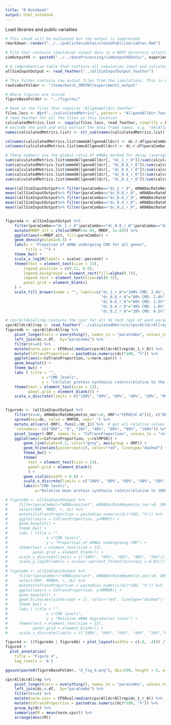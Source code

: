 ```yaml
---
title: "R Notebook"
output: html_notebook
---
```


Load libraries and public variables
```r
# This chunk will be evaluated but the output is suppressed
rmarkdown::render("../../publicVariables/createPublicVariables.Rmd")
```


```r
# File that contains simulation output data in a HDF5 directory structure specified in "/publicVariables/createPublicVariables.Rmd"
simOutputH5 <- paste0("../../dataProcessing/simOutputH5Data/", experimentID, "_output.h5")

# A comprehensive table that contains all simulation input and calculated output metrics
allSimInputOutput <- read_feather("../allSimInputOutput.feather")

# This folder contains raw output files from the simulations. This is needed for calculate_para_sp_mcpsr()
rawSimOutFolder <- "/team/batch_SMOTNT/experiment1_output"

# Where figures are stored
figureBaseFolder <- "../figures/"
```

```r
# Read in the files that conatins "AllgeneAlldcr.feather"
files.locs <- dir("../calculatedMetrics", pattern = "AllgeneAlldcr.feather", full.names = TRUE)
# read_feather for all the files in this location
calculatedMetrics.list <- sapply(files.locs, read_feather, simplify = FALSE)  
# exclude the path and only extract the data frame names, e.g. "mmcAllgeneAlldcr"
names(calculatedMetrics.list) <- str_sub(names(calculatedMetrics.list), nchar("../calculatedMetrics/")+1, -9)  

colnames(calculatedMetrics.list$mmmdAllgeneAlldcr) <- dc.r.df$paraCombo
colnames(calculatedMetrics.list$mmcAllgeneAlldcr) <- dc.r.df$paraCombo

# These numbers are the global ratio of mRNAs marked for decay (averaged by time and tech reps): global mRNAs marked for decay/total cellular mRNAs for each parameter combos
sum(calculatedMetrics.list$mmmdAllgeneAlldcr[, "dc_1_r_0"])/sum(calculatedMetrics.list$mmcAllgeneAlldcr[, "dc_1_r_0"])       #0.02440254
sum(calculatedMetrics.list$mmmdAllgeneAlldcr[, "dc_0.8_r_0"])/sum(calculatedMetrics.list$mmcAllgeneAlldcr[, "dc_0.8_r_0"])   #0.01972776
sum(calculatedMetrics.list$mmmdAllgeneAlldcr[, "dc_0.6_r_0"])/sum(calculatedMetrics.list$mmcAllgeneAlldcr[, "dc_0.6_r_0"])   #0.01498103
sum(calculatedMetrics.list$mmmdAllgeneAlldcr[, "dc_0.4_r_0"])/sum(calculatedMetrics.list$mmcAllgeneAlldcr[, "dc_0.4_r_0"])   #0.01010858
sum(calculatedMetrics.list$mmmdAllgeneAlldcr[, "dc_0.2_r_0"])/sum(calculatedMetrics.list$mmcAllgeneAlldcr[, "dc_0.2_r_0"])   #0.005121193

mean((allSimInputOutput%>% filter(paraCombo=="dc_1_r_0", mRNADecRateNeymotin_sec!=0, ORF!="YER053C-A"))$MMDP)     #0.04619035
mean((allSimInputOutput%>% filter(paraCombo=="dc_0.8_r_0", mRNADecRateNeymotin_sec!=0, ORF!="YER053C-A"))$MMDP)   #0.0374734
mean((allSimInputOutput%>% filter(paraCombo=="dc_0.6_r_0", mRNADecRateNeymotin_sec!=0, ORF!="YER053C-A"))$MMDP)   #0.02853558
mean((allSimInputOutput%>% filter(paraCombo=="dc_0.4_r_0", mRNADecRateNeymotin_sec!=0, ORF!="YER053C-A"))$MMDP)   #0.01931238
mean((allSimInputOutput%>% filter(paraCombo=="dc_0.2_r_0", mRNADecRateNeymotin_sec!=0, ORF!="YER053C-A"))$MMDP)   #0.009807305


figure4a <- allSimInputOutput %>%
    filter(paraCombo=="dc_1_r_0"|paraCombo=="dc_0.8_r_0"|paraCombo=="dc_0.6_r_0"|paraCombo=="dc_0.4_r_0"|paraCombo=="dc_0.2_r_0", mRNADecRateNeymotin_sec!=0, ORF!="YER053C-A") %>% 
    mutate(MMDP_alt = ifelse(MMDP>1e-03, MMDP, 1e-03)) %>%
    ggplot(aes(x=MMDP_alt, fill=paraCombo)) +   
    geom_density(alpha=0.5) +
    labs(x = "Propotion of mRNA undergoing CMD for all genes", 
         title = "") +
    theme_bw() +
    scale_x_log10(labels = scales::percent) +
    theme(text = element_text(size = 13), 
        legend.position = c(0.12, 0.8), 
        legend.background = element_rect(fill=alpha(0.7)),
        legend.text = element_text(size=rel(0.7)),
        panel.grid = element_blank()
    ) +
    scale_fill_brewer(name = "", labels=c("dc_1_r_0"="100% CMD: 2.4%",
                                          "dc_0.8_r_0"="80% CMD: 2.0%",
                                          "dc_0.6_r_0"="60% CMD: 1.5%",
                                          "dc_0.4_r_0"="40% CMD: 1.0%",
                                          "dc_0.2_r_0"="20% CMD: 0.5%")) 

# cpsrAlldecAllrep contains the cpsr for all 50 tech reps of each paraCombo, it was not joined in allSimInputOutput
cpsrAlldcrAllrep <- read_feather("../calculatedMetrics/cpsrAlldcrAllrep.feather")
figure4b <- cpsrAlldcrAllrep %>%  
    pivot_longer(cols = everything(), names_to = "paraCombo", values_to = "CPSRval") %>%
    left_join(dc.r.df,  by="paraCombo") %>%
    filter(r==0) %>%
    mutate(norm.cpsr = CPSRval/median(cpsrAlldcrAllrep$dc_1_r_0)) %>%   # normalizing all cells against the median cpsr value of dc_1_r_0
    mutate(CoTransProportion = paste0(as.numeric(dc)*100, "%")) %>%
    ggplot(aes(x=CoTransProportion, y=norm.cpsr)) +
    geom_boxplot() +
    theme_bw() +
    labs ( title = "",
                x ="CMD levels",
                y = "Cellular protein synthesis rate\n(relative to the meadian of 100% CMD)") +
    theme(text = element_text(size = 13),
          panel.grid = element_blank()) +
    scale_x_discrete(limits = c("100%", "80%", "60%", "40%", "20%", "0%"))


figure4c <- (allSimInputOutput %>%
    filter(r==0, mRNADecRateNeymotin_sec!=0, ORF!="YER053C-A"))[, c("ORF", "RMPSR", "dc")] %>%
    spread(key=dc, value = RMPSR, sep="_") %>%
    mutate_at(vars(-ORF), funs(./dc_1)) %>%  # get all relative values to r_0
    `colnames<-`(c("ORF", "0", "20%", "40%", "60%", "80%", "100%")) %>%
    pivot_longer(-ORF, names_to = "CoTransProportion", values_to = "relMPSR") %>%
    ggplot(aes(x=CoTransProportion, y=relMPSR)) +
        geom_line(alpha=0.2, color="grey", aes(group = ORF)) +
        geom_hline(aes(yintercept=1), color="red", linetype="dashed") +
        theme_bw() +
        theme(
          text = element_text(size = 13),
          panel.grid = element_blank()
          ) +
        geom_violin(width = 0.8) +
        scale_x_discrete(limits = c("100%", "80%", "60%", "40%", "20%", "0")) +
        labs(x="CMD levels",
             y="Relative mean protein synthesis rate\n(relative to 100%)")

# figure4d <- allSimInputOutput %>%  
#     filter(paraCombo!="mRNAconstant", mRNADecRateNeymotin_sec!=0, ORF!="YER053C-A", MMDP>1e-05, dc!=0) %>% 
#     select(ORF, MMDP, r, dc) %>%
#     mutate(CoTransProportion = paste0(as.numeric(dc)*100, "%")) %>%
#     ggplot(aes(x = CoTransProportion, y=MMDP)) +
#     geom_boxplot() +
#     theme_bw() +
#     labs ( title = "",
#                 x ="CMD levels",
#                 y = "Proportion of mRNAs undergoiong CMD") +
#     theme(text = element_text(size = 13),
#           panel.grid = element_blank()) +
#     scale_x_discrete(limits = c("100%", "80%", "60%", "40%", "20%")) +
#     scale_y_log10(labels = scales::percent_format(accuracy = 0.01L))
# 
# figure4e <- allSimInputOutput %>%  
#     filter(paraCombo!="mRNAconstant", mRNADecRateNeymotin_sec!=0, ORF!="YER053C-A") %>%
#     select(ORF, RMMDR, r, dc) %>%
#     mutate(CoTransProportion = paste0(as.numeric(dc)*100, "%")) %>%
#     ggplot(aes(x = CoTransProportion, y=RMMDR)) +
#     geom_boxplot() +
#     geom_hline(aes(yintercept = 1), color="red", linetype="dashed") +
#     theme_bw() +
#     labs ( title = "",
#                 x ="CMD levels",
#                 y = "Relative mRNA degradation rates") +
#     theme(text = element_text(size = 13),
#           panel.grid = element_blank()) +
#     scale_x_discrete(limits = c("100%", "80%", "60%", "40%", "20%","0%")) 

```

```r
figure4 <- ((figure4a | figure4b) + plot_layout(widths = c(.6, .4))) /figure4c
figure4 + 
  plot_annotation(
    title = "Figure 4",
    tag_levels = 'A') 

ggsave(paste0(figureBaseFolder, "d_fig_4.png"), dpi=200, height = 6, width = 10)

```

```r
cpsrAlldcrAllrep %>%  
    pivot_longer(cols = everything(), names_to = "paraCombo", values_to = "CPSRval") %>%
    left_join(dc.r.df,  by="paraCombo") %>%
    filter(r==0) %>%
    mutate(norm.cpsr = CPSRval/median(cpsrAlldcrAllrep$dc_1_r_0)) %>%   # normalizing all cells against the median cpsr value of dc_1_r_0
    mutate(CoTransProportion = paste0(as.numeric(dc)*100, "%")) %>%
    group_by(dc) %>%
    summarise(M = mean(norm.cpsr)) %>%
    arrange(desc(M))
```

